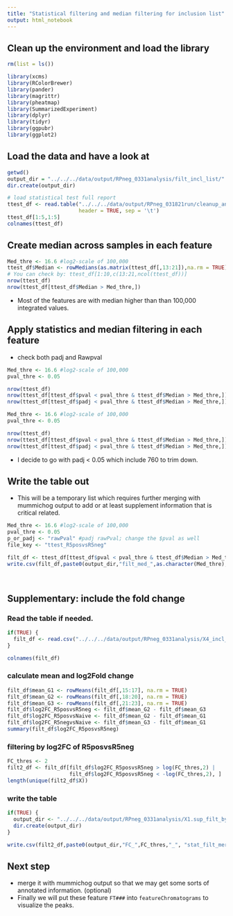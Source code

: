 ```yaml
---
title: "Statistical filtering and median filtering for inclusion list"
output: html_notebook
---
```



## Clean up the environment and load the library 

```r
rm(list = ls())

library(xcms)
library(RColorBrewer)
library(pander)
library(magrittr)
library(pheatmap)
library(SummarizedExperiment)
library(dplyr)
library(tidyr)
library(ggpubr)
library(ggplot2)
```

## Load the data and have a look at

```r
getwd()
output_dir = "../../../data/output/RPneg_0331analysis/filt_incl_list/"
dir.create(output_dir)

# load statistical test full report
ttest_df <- read.table("../../../data/output/RPneg_031821run/cleanup_and_stat_test/ttest_equal_variance/ttest_res_full_report_R5posvsR5neg.txt", 
                       header = TRUE, sep = '\t')
ttest_df[1:5,1:5]
colnames(ttest_df)

```

## Create median across samples in each feature
```r
Med_thre <- 16.6 #log2-scale of 100,000
ttest_df$Median <- rowMedians(as.matrix(ttest_df[,13:21]),na.rm = TRUE)
# You can check by: ttest_df[1:10,c(13:21,ncol(ttest_df))]
nrow(ttest_df)
nrow(ttest_df[ttest_df$Median > Med_thre,])

```
- Most of the features are with median higher than than 100,000 integrated values. 



## Apply statistics and median filtering in each feature
- check both padj and Rawpval
```r
Med_thre <- 16.6 #log2-scale of 100,000
pval_thre <- 0.05

nrow(ttest_df)
nrow(ttest_df[ttest_df$pval < pval_thre & ttest_df$Median > Med_thre,])
nrow(ttest_df[ttest_df$padj < pval_thre & ttest_df$Median > Med_thre,])
```

```r
Med_thre <- 16.6 #log2-scale of 100,000
pval_thre <- 0.05

nrow(ttest_df)
nrow(ttest_df[ttest_df$pval < pval_thre & ttest_df$Median > Med_thre,])
nrow(ttest_df[ttest_df$padj < pval_thre & ttest_df$Median > Med_thre,])
```
- I decide to go with padj < 0.05 which include 760 to trim down.

## Write the table out
- This will be a temporary list which requires further merging with mummichog output to add or at least supplement information that is critical related.

```r
Med_thre <- 16.6 #log2-scale of 100,000
pval_thre <- 0.05
p_or_padj <- "rawPval" #padj rawPval; change the $pval as well
file_key <- "ttest_R5posvsR5neg"

filt_df <- ttest_df[ttest_df$pval < pval_thre & ttest_df$Median > Med_thre,]
write.csv(filt_df,paste0(output_dir,"filt_med_",as.character(Med_thre),"_", p_or_padj,"_",as.character(pval_thre),"_", file_key,".csv"), row.names = FALSE)
          
          

```

## Supplementary: include the fold change

### Read the table if needed.
```r
if(TRUE) {
  filt_df <- read.csv("../../../data/output/RPneg_0331analysis/X4_incl_list_merge_wt_hmdb/merged_hmdb_mcg_fit_inclusion_list.csv", header = TRUE)
}

colnames(filt_df)
```

### calculate mean and log2Fold change
```r
filt_df$mean_G1 <- rowMeans(filt_df[,15:17], na.rm = TRUE)
filt_df$mean_G2 <- rowMeans(filt_df[,18:20], na.rm = TRUE)
filt_df$mean_G3 <- rowMeans(filt_df[,21:23], na.rm = TRUE)
filt_df$log2FC_R5posvsR5neg <- filt_df$mean_G2 - filt_df$mean_G3
filt_df$log2FC_R5posvsNaive <- filt_df$mean_G2 - filt_df$mean_G1
filt_df$log2FC_R5negvsNaive <- filt_df$mean_G3 - filt_df$mean_G1
summary(filt_df$log2FC_R5posvsR5neg)
```

### filtering by log2FC of R5posvsR5neg
```r
FC_thres <- 2
filt2_df <- filt_df[filt_df$log2FC_R5posvsR5neg > log(FC_thres,2) | 
                    filt_df$log2FC_R5posvsR5neg < -log(FC_thres,2), ]
length(unique(filt2_df$X))
```



### write the table
```r
if(TRUE) {
  output_dir <- "../../../data/output/RPneg_0331analysis/X1.sup_filt_by_FC/"
  dir.create(output_dir)
}

write.csv(filt2_df,paste0(output_dir,"FC_",FC_thres,"_", "stat_filt_merged_hmdb_mcg_inclusion_list.csv") , row.names = FALSE)
```


## Next step
- merge it with mummichog output so that we may get some sorts of annotated information. (optional)
- Finally we will put these feature `FT###` into `featureChromatograms` to visualize the peaks.

